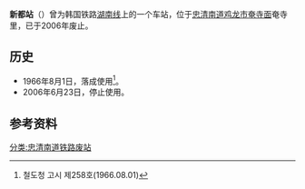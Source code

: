 {{朝鮮半島車站資訊
|公司色 = black
|文字色 = 
|站名 = 新都站
|圖片 = 
|pxl = 
|圖片說明 =
|前一站 = [[鸡龙站|鸡龙]]
|前一站距離 = 2.6
|後一站距離 = 6.7
|後一站 = [[开泰寺站|开泰寺]]
|所屬路線 = [[湖南线|湖南线]]
|距離 = 28.0
|起點站 = [[大田操车场|大田操车场]]
|諺文 = 신도역
|朝鮮漢字 = 新都驛
|文觀部式 = Sindo-yeok
|馬-賴式 = Sindo-yŏk
|副站名 = 
|車站編號 = 
|停站路線數 = 
|所屬公司 = [[韩国铁道公社|韩国铁道公社]]
|所在地 =[[忠清南道|忠清南道]][[鸡龙市|鸡龙市]][[奄寺面|奄寺面]]奄寺里225
|車站構造 = 地面车站
|月台配置 = 
|啟用年月日 =1966年8月1日
|廢站年月日 =2006年6月23日
|上下車人次 = 
|統計年度 = 
|轉車 = 
|備註 = 
|全寬備註 = 
}}

'''新都站'''（{{kor|諺=신도역|漢=新都驛|羅=Sindo yeok|f=y}}）曾为韩国铁路[[湖南线|湖南线]]上的一个车站，位于[[忠清南道|忠清南道]][[鸡龙市|鸡龙市]][[奄寺面|奄寺面]]奄寺里，已于2006年废止。

== 历史 ==
*1966年8月1日，落成使用<ref>철도청 고시 제258호(1966.08.01)</ref>。
*2006年6月23日，停止使用。

== 参考资料 ==
{{reflist}}

{{湖南线}}

[[分类:忠清南道铁路废站|分类:忠清南道铁路废站]]